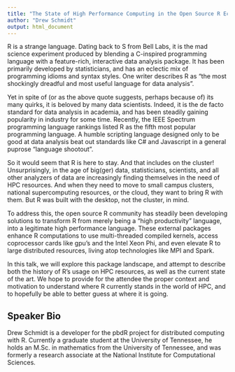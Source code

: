```yaml
---
title: "The State of High Performance Computing in the Open Source R Ecosystem"
author: "Drew Schmidt"
output: html_document
---
```



R is a strange language.  Dating back to S from Bell Labs, it is the mad science experiment produced by blending a C-inspired programming language with a feature-rich, interactive data analysis package.  It has been primarily developed by statisticians, and has an eclectic mix of programming idioms and syntax styles.  One writer describes R as "the most shockingly dreadful and most useful language for data analysis".

Yet in spite of (or as the above quote suggests, perhaps because of) its many quirks, it is beloved by many data scientists.  Indeed, it is the de facto standard for data analysis in academia, and has been steadily gaining popularity in industry for some time.  Recently, the IEEE Spectrum programming language rankings listed R as the fifth most popular programming language.  A humble scripting language designed only to be good at data analysis beat out standards like C# and Javascript in a general puprose "language shootout".

So it would seem that R is here to stay.  And that includes on the cluster!  Unsurprisingly, in the age of big(ger) data, statisticians, scientists, and all other analyzers of data are increasingly finding themselves in the need of HPC resources.  And when they need to move to small campus clusters, national supercomputing resources, or the cloud, they want to bring R with them.  But R was built with the desktop, not the cluster, in mind.

To address this, the open source R community has steadily been developing solutions to transform R from merely being a "high productivity" language, into a legitimate high performance language. These external packages enhance R computations to use multi-threaded compiled kernels, access coprocessor cards like gpu's and the Intel Xeon Phi, and even elevate R to large distributed resources, living atop technologies like MPI and Spark.

In this talk, we will explore this package landscape, and attempt to describe both the history of R's usage on HPC resources, as well as the current state of the art.  We hope to provide for the attendee the proper context and motivation to understand where R currently stands in the world of HPC, and to hopefully be able to better guess at where it is going.



## Speaker Bio

Drew Schmidt is a developer for the pbdR project for distributed computing with R.  Currently a graduate student at the University of Tennessee, he holds an M.Sc. in mathematics from the University of Tennessee, and was formerly a research associate at the National Institute for Computational Sciences.

